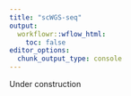 ```yaml
---
title: "scWGS-seq"
output:
  workflowr::wflow_html:
    toc: false
editor_options:
  chunk_output_type: console
---
```


<div class="alert alert-warning">Under construction</div>
